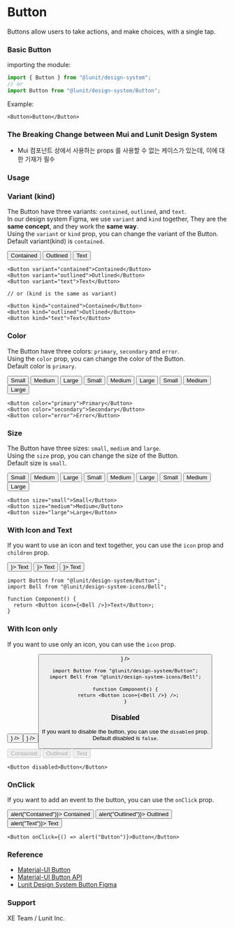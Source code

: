 

<Meta of={ButtonStories} />

# Button

Buttons allow users to take actions, and make choices, with a single tap.

### Basic Button

importing the module:

```ts
import { Button } from "@lunit/design-system";
// or
import Button from "@lunit/design-system/Button";
```

Example:

```tsx
<Button>Button</Button>
```

### The Breaking Change between Mui and Lunit Design System

- Mui 컴포넌트 상에서 사용하는 props 를 사용할 수 없는 케이스가 있는데, 이에 대한 기재가 필수

### Usage

<Canvas>
  <Story of={ButtonStories.BasicButton} />
</Canvas>

<Controls />

### Variant (kind)

The Button have three variants: `contained`, `outlined`, and `text`.<br />
In our design system Figma, we use `variant` and `kind` together, They are the **same concept**, and they work the **same way**.<br />
Using the `variant` or `kind` prop, you can change the variant of the Button.<br />
Default variant(kind) is `contained`.

<Canvas>
  <Button variant="contained">Contained</Button>
  <Button variant="outlined">Outlined</Button>
  <Button variant="text">Text</Button>
</Canvas>

```tsx
<Button variant="contained">Contained</Button>
<Button variant="outlined">Outlined</Button>
<Button variant="text">Text</Button>

// or (kind is the same as variant)

<Button kind="contained">Contained</Button>
<Button kind="outlined">Outlined</Button>
<Button kind="text">Text</Button>
```

### Color

The Button have three colors: `primary`, `secondary` and `error`.<br />
Using the `color` prop, you can change the color of the Button.<br />
Default color is `primary`.

<Canvas>
  <Box sx={{ display: "flex", flexDirection: "column", gap: 4 }}>
    <Box>
      <Button sx={{ mr: 2 }} variant="contained" color="primary">
        Small
      </Button>
      <Button sx={{ mr: 2 }} variant="contained" color="secondary">
        Medium
      </Button>
      <Button variant="contained" color="error">
        Large
      </Button>
    </Box>
    <Box>
      <Button sx={{ mr: 2 }} variant="outlined" color="primary">
        Small
      </Button>
      <Button sx={{ mr: 2 }} variant="outlined" color="secondary">
        Medium
      </Button>
      <Button variant="outlined" color="error">
        Large
      </Button>
    </Box>
    <Box>
      <Button sx={{ mr: 2 }} variant="text" color="primary">
        Small
      </Button>
      <Button sx={{ mr: 2 }} variant="text" color="secondary">
        Medium
      </Button>
      <Button variant="text" color="error">
        Large
      </Button>
    </Box>
  </Box>
</Canvas>

```tsx
<Button color="primary">Primary</Button>
<Button color="secondary">Secondary</Button>
<Button color="error">Error</Button>
```

### Size

The Button have three sizes: `small`, `medium` and `large`.<br />
Using the `size` prop, you can change the size of the Button.<br />
Default size is `small`.

<Canvas>
  <Box sx={{ display: "flex", flexDirection: "column", gap: 4 }}>
    <Box>
      <Button sx={{ mr: 2 }} variant="contained" size="small">
        Small
      </Button>
      <Button sx={{ mr: 2 }} variant="contained" size="medium">
        Medium
      </Button>
      <Button variant="contained" size="large">
        Large
      </Button>
    </Box>
    <Box>
      <Button sx={{ mr: 2 }} variant="outlined" size="small">
        Small
      </Button>
      <Button sx={{ mr: 2 }} variant="outlined" size="medium">
        Medium
      </Button>
      <Button variant="outlined" size="large">
        Large
      </Button>
    </Box>
    <Box>
      <Button sx={{ mr: 2 }} variant="text" size="small">
        Small
      </Button>
      <Button sx={{ mr: 2 }} variant="text" size="medium">
        Medium
      </Button>
      <Button variant="text" size="large">
        Large
      </Button>
    </Box>
  </Box>
</Canvas>

```tsx
<Button size="small">Small</Button>
<Button size="medium">Medium</Button>
<Button size="large">Large</Button>
```

### With Icon and Text

If you want to use an icon and text together, you can use the `icon` prop and `children` prop.

<Canvas>
  <Button variant="contained" icon={<Bell />}>
    Text
  </Button>
  <Button variant="outlined" icon={<Bell />}>
    Text
  </Button>
  <Button variant="text" icon={<Bell />}>
    Text
  </Button>
</Canvas>

```tsx
import Button from "@lunit/design-system/Button";
import Bell from "@lunit/design-system-icons/Bell";

function Component() {
  return <Button icon={<Bell />}>Text</Button>;
}
```

### With Icon only

If you want to use only an icon, you can use the `icon` prop.

<Canvas>
  <Button variant="contained" icon={<Bell />} />
  <Button variant="outlined" icon={<Bell />} />
  <Button variant="text" icon={<Bell />} />
</Canvas>

```tsx
import Button from "@lunit/design-system/Button";
import Bell from "@lunit/design-system-icons/Bell";

function Component() {
  return <Button icon={<Bell />} />;
}
```

### Disabled

If you want to disable the button, you can use the `disabled` prop.<br />
Default disabled is `false`.

<Canvas>
  <Button variant="contained" disabled>
    Contained
  </Button>
  <Button variant="outlined" disabled>
    Outlined
  </Button>
  <Button variant="text" disabled>
    Text
  </Button>
</Canvas>

```tsx
<Button disabled>Button</Button>
```

### OnClick

If you want to add an event to the button, you can use the `onClick` prop.

<Canvas>
  <Button variant="contained" onClick={() => alert("Contained")}>
    Contained
  </Button>
  <Button variant="outlined" onClick={() => alert("Outlined")}>
    Outlined
  </Button>
  <Button variant="text" onClick={() => alert("Text")}>
    Text
  </Button>
</Canvas>

```tsx
<Button onClick={() => alert("Button")}>Button</Button>
```

### Reference

- [Material-UI Button](https://mui.com/material-ui/react-button/)
- [Material-UI Button API](https://mui.com/api/button/)
- [Lunit Design System Button Figma](https://www.figma.com/file/BSdRUpEPp7XiJ9YnEqpf6F/1.0.0_Components?type=design&node-id=284-3&mode=design&t=dM6Vnv02YvTzQ8vH-0)

### Support

XE Team / Lunit Inc.
